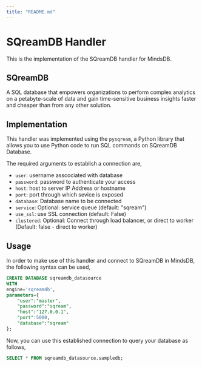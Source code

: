 ```yaml
---
title: "README.md"
---
```


# SQreamDB Handler

This is the implementation of the  SQreamDB handler for MindsDB.

##  SQreamDB
A SQL database that empowers organizations to perform complex analytics on a petabyte-scale of data and gain time-sensitive business insights faster and cheaper than from any other solution. 

## Implementation
This handler was implemented using the `pysqream`, a Python library that allows you to use Python code to run SQL commands on SQreamDB Database.

The required arguments to establish a connection are,
* `user`: username asscociated with database
* `password`: password to authenticate your access
* `host`: host to server IP Address or hostname
* `port`: port through which sevice is exposed
* `database`: Database name to be connected
* `service`: Optional: service queue (default: "sqream")
* `use_ssl`: use SSL connection (default: False)
* `clustered`: Optional: Connect through load balancer, or direct to worker (Default: false - direct to worker)


## Usage
In order to make use of this handler and connect to SQreamDB in MindsDB, the following syntax can be used,
~~~~sql
CREATE DATABASE sqreamdb_datasource
WITH
engine='sqreamdb',
parameters={
    "user":"master",
    "password":"sqream",
    "host":"127.0.0.1",
    "port":5000,
    "database":"sqream"
};
~~~~

Now, you can use this established connection to query your database as follows,
~~~~sql
SELECT * FROM sqreamdb_datasource.sampledb;
~~~~
